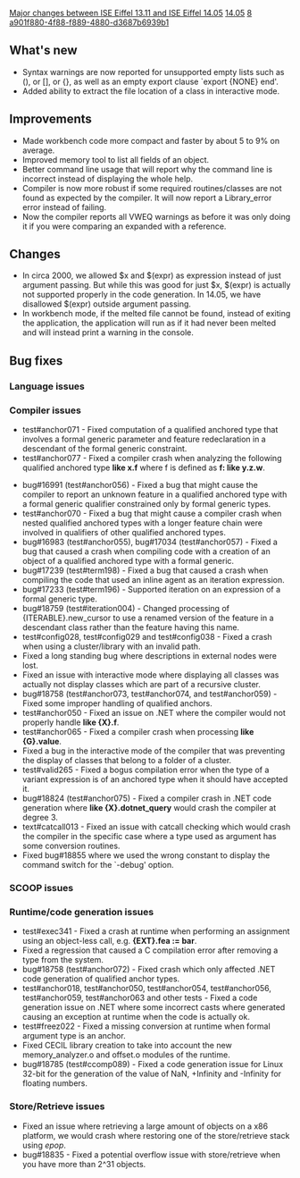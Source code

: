 [[Property:title|Major changes between ISE Eiffel 13.11 and ISE Eiffel 14.05]]
[[Property:link_title|14.05]]
[[Property:weight|8]]
[[Property:uuid|a901f880-4f88-f889-4880-d3687b6939b1]]
==What's new==
* Syntax warnings are now reported for unsupported empty lists such as (), or [], or {}, as well as an empty export clause `export {NONE} end'.
* Added ability to extract the file location of a class in interactive mode.

==Improvements==
* Made workbench code more compact and faster by about 5 to 9% on average.
* Improved memory tool to list all fields of an object.
* Better command line usage that will report why the command line is incorrect instead of displaying the whole help.
* Compiler is now more robust if some required routines/classes are not found as expected by the compiler. It will now report a Library_error error instead of failing.
* Now the compiler reports all VWEQ warnings as before it was only doing it if you were comparing an expanded with a reference.

==Changes==
* In circa 2000, we allowed $x and $(expr) as expression instead of just argument passing. But while this was good for just $x, $(expr) is actually not supported properly in the code generation. In 14.05, we have disallowed $(expr) outside argument passing.
* In workbench mode, if the melted file cannot be found, instead of exiting the application, the application will run as if it had never been melted and will instead print a warning in the console.

==Bug fixes==

===Language issues===

===Compiler issues===
* test#anchor071 - Fixed computation of a qualified anchored type that involves a formal generic parameter and feature redeclaration in a descendant of the formal generic constraint.
* test#anchor077 - Fixed a compiler crash when analyzing the following qualified anchored type '''like x.f''' where f is defined as '''f: like y.z.w'''.

* bug#16991 (test#anchor056) - Fixed a bug that might cause the compiler to report an unknown feature in a qualified anchored type with a formal generic qualifier constrained only by formal generic types.
* test#anchor070 - Fixed a bug that might cause a compiler crash when nested qualified anchored types with a longer feature chain were involved in qualifiers of other qualified anchored types.
* bug#16983 (test#anchor055), bug#17034 (test#anchor057) - Fixed a bug that caused a crash when compiling code with a creation of an object of a qualified anchored type with a formal generic.
* bug#17239 (test#term198) - Fixed a bug that caused a crash when compiling the code that used an inline agent as an iteration expression.
* bug#17233 (test#term196) - Supported iteration on an expression of a formal generic type.
* bug#18759 (test#iteration004) - Changed processing of {ITERABLE}.new_cursor to use a renamed version of the feature in a descendant class rather than the feature having this name.
* test#config028, test#config029 and test#config038 - Fixed a crash when using a cluster/library with an invalid path.
* Fixed a long standing bug where descriptions in external nodes were lost.
* Fixed an issue with interactive mode where displaying all classes was actually not display classes which are part of a recursive cluster.
* bug#18758 (test#anchor073, test#anchor074, and test#anchor059) - Fixed some improper handling of qualified anchors.
* test#anchor050 - Fixed an issue on .NET where the compiler would not properly handle '''like {X}.f'''.
* test#anchor065 -  Fixed a compiler crash when processing '''like {G}.value'''.
* Fixed a bug in the interactive mode of the compiler that was preventing the display of classes that belong to a folder of a cluster.
* test#valid265 - Fixed a bogus compilation error when  the type of a variant expression is of an anchored type when it should have accepted it.
* bug#18824 (test#anchor075) - Fixed a compiler crash in .NET code generation where '''like {X}.dotnet_query''' would crash the compiler at degree 3.
* text#catcall013 - Fixed an issue with catcall checking which would crash the compiler in the specific case where a type used as argument has some conversion routines.
* Fixed bug#18855 where we used the wrong constant to display the command switch for the `-debug' option.

===SCOOP issues===

===Runtime/code generation issues===
* test#exec341 - Fixed a crash at runtime when performing an assignment using an object-less call, e.g. '''{EXT}.fea := bar'''.
* Fixed a regression that caused a C compilation error after removing a type from the system.
* bug#18758 (test#anchor072) - Fixed crash which only affected .NET code generation of qualified anchor types.
* test#anchor018, test#anchor050, test#anchor054, test#anchor056, test#anchor059, test#anchor063 and other tests - Fixed a code generation issue on .NET where some incorrect casts where generated causing an exception at runtime when the code is actually ok.
* test#freez022 - Fixed a missing conversion at runtime when formal argument type is an anchor.
* Fixed CECIL library creation to take into account the new memory_analyzer.o and offset.o modules of the runtime.
* bug#18785 (test#ccomp089) - Fixed a code generation issue for Linux 32-bit for the generation of the value of NaN, +Infinity and -Infinity for floating numbers.

===Store/Retrieve issues===
* Fixed an issue where retrieving a large amount of objects on a x86 platform, we would crash where restoring one of the store/retrieve stack using ''epop''.
* bug#18835 - Fixed a potential overflow issue with store/retrieve when you have more than 2^31 objects.




